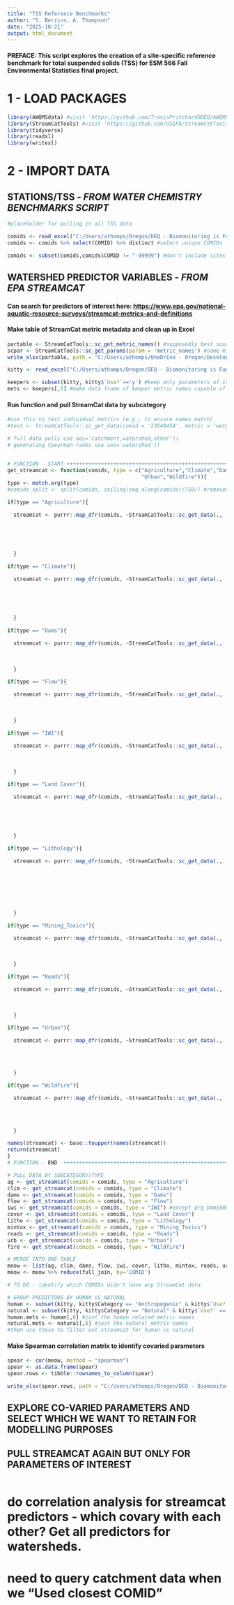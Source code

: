 ```yaml
---
title: "TSS Reference Benchmarks"
author: "S. Berzins, A. Thompson"
date: "2025-10-21"
output: html_document
---
```


#### **PREFACE:** This script explores the creation of a site-specific reference benchmark for total suspended solids (TSS) for ESM 566 Fall Environmental Statistics final project.

# **1 - LOAD PACKAGES**

```r
library(AWQMSdata) #visit 'https://github.com/TravisPritchardODEQ/AWQMSdata' for installation instructions
library(StreamCatTools) #visit 'https://github.com/USEPA/StreamCatTools' for installation instructions
library(tidyverse)
library(readxl)
library(writexl)
```

# **2 - IMPORT DATA**

## STATIONS/TSS - *FROM WATER CHEMISTRY BENCHMARKS SCRIPT*

```r
#placeholder for pulling in all TSS data

comids <- read_excel("C:/Users/athomps/Oregon/DEQ - Biomonitoring is Fun! - General/Env't Stats Class Project 2025/TSS_10282025.xlsx") #output file from ref benchmarks script used to pull StreamCat metrics
comids <- comids %>% select(COMID) %>% distinct #select unique COMIDs

comids <- subset(comids,comids$COMID != "-99999") #don't include sites on high res sans COMID
```

## WATERSHED PREDICTOR VARIABLES - *FROM EPA STREAMCAT*

#### Can search for predictors of interest here: <https://www.epa.gov/national-aquatic-resource-surveys/streamcat-metrics-and-definitions>

#### Make table of StreamCat metric metadata and clean up in Excel

```r
partable <- StreamCatTools::sc_get_metric_names() #supposedly best source for query-able metric names
scpar <- StreamCatTools::sc_get_params(param = 'metric_names') #name mismatch error message suggests consulting this list
write_xlsx(partable, path = "C:/Users/athomps/OneDrive - Oregon/Desktop/partable.xlsx") #saved as intermediate file, which moved to Teams and got cleaned up

kitty <- read_excel("C:/Users/athomps/Oregon/DEQ - Biomonitoring is Fun! - General/Env't Stats Class Project 2025/StreamCat/StreamCatMetrics_new.xlsx") #final metrics table

keepers <- subset(kitty, kitty$`Use?`=='y') #keep only parameters of interest
mets <- keepers[,5] #make data frame of keeper metric names capable of querying data
```

#### Run function and pull StreamCat data by subcategory

```r
#use this to test individual metrics (e.g., to ensure names match)
#test <- StreamCatTools::sc_get_data(comid = '23648454', metric = 'wwtpminordens', showAreaSqKm = TRUE, aoi='ws, cat')

# full data pulls use aoi='catchment,watershed,other')) 
# generating Spearman ranks use aoi='watershed')) 


# FUNCTION - START +++++++++++++++++++++++++++++++++++++++++++++++++++++++++++++++++++++++++++++++++++++++++++++++++++++++++++++++++++++++++++++++++++++++++++++
get_streamcat <- function(comids, type = c("Agriculture","Climate","Dams","Flow","IWI","Land Cover","Lithology","Mining_Toxics","Roads",
                                           "Urban","Wildfire")){
type <- match.arg(type)
#comids_split <- split(comids, ceiling(seq_along(comids)/750)) #removed b/c doesn't seem to be doing anything - wrong data class??

if(type == "Agriculture"){

  streamcat <- purrr::map_dfr(comids, ~StreamCatTools::sc_get_data(.,
                                                                           metric = 'canaldens,pctagdrainage,pctagslphigh2001,pctagslpmid2001,pestic1997,
                                                                           sw_flux,waterinput,wdrw_LD,pctcrop2001,pcthay2001,cbnf,fert,manure,nani,nsurp,
                                                                           agkffact', 
                                                                           showAreaSqKm = FALSE,
                                                                           aoi='watershed')) 
  }

if(type == "Climate"){

  streamcat <- purrr::map_dfr(comids, ~StreamCatTools::sc_get_data(.,
                                                                           metric = 'precip2008,precip8110,precip9120,tmax8110,tmax9120,tmean2008,tmean8110,
                                                                           tmean9120,tmin8110,tmin9120,inorgnwetdep2008,nh42008,no32008,sn2008,mast2008,
                                                                           msst2008,mwst2008,precipminusevt,wetindex', 
                                                                           showAreaSqKm = FALSE,
                                                                           aoi='watershed'))
  }

if(type == "Dams"){

  streamcat <- purrr::map_dfr(comids, ~StreamCatTools::sc_get_data(.,
                                                                           metric = 'damdens,damnidstor,damnrmstor,NABD_Dens,NABD_NIDStor,NABD_NrmStor', 
                                                                           showAreaSqKm = FALSE,
                                                                           aoi='watershed'))
  }

if(type == "Flow"){

  streamcat <- purrr::map_dfr(comids, ~StreamCatTools::sc_get_data(.,
                                                                           metric = 'bfi,bankfulldepth,bankfullwidth,elev,runoff,thalwagdepth,wettedwidth', 
                                                                           showAreaSqKm = FALSE,
                                                                           aoi='watershed'))
  }

if(type == "IWI"){

  streamcat <- purrr::map_dfr(comids, ~StreamCatTools::sc_get_data(.,
                                                                           metric = 'chem,conn,habt,hyd,ici,iwi,sed,temp', 
                                                                           showAreaSqKm = FALSE,
                                                                           aoi='watershed'))
  }

if(type == "Land Cover"){

  streamcat <- purrr::map_dfr(comids, ~StreamCatTools::sc_get_data(.,
                                                                           metric = 'pctbl2001,pctconif2001,pctdecid2001,pctgrs2001,pcthbwet2001,pctice2001,
                                                                           pctmxfst2001,pctow2001,pctshrb2001,pcturbhi2001,pcturblo2001,pcturbmd2001,
                                                                           pcturbop2001,pctwdwet2001,pctfrstloss2002', 
                                                                           showAreaSqKm = FALSE,
                                                                           aoi='watershed'))
  }

if(type == "Lithology"){ 

  streamcat <- purrr::map_dfr(comids, ~StreamCatTools::sc_get_data(.,
                                                                           metric = 'al2o3,cao,compstrgth,fe2o3,hydrlcond,k2o,mgo,n,na2o,p2o5,pctalkintruvol,
                                                                           pctalluvcoast,pctcarbresid,pctcoastcrs,pctcolluvsed,pcteolcrs,pcteolfine,pctextruvol,
                                                                           pctglaclakecrs,pctglaclakefine,pctglactilclay,pctglactilcrs,pctglactilloam,pcthydric,
                                                                           pctnoncarbresid,pctsallake,pctsilicic,pctwater,rockn,s,sio2,clay,kffact,om,perm,
                                                                           Rckdep,rckdep,sand,wtdep',
                                                                           showAreaSqKm = FALSE,
                                                                           aoi='watershed'))
  }

if(type == "Mining_Toxics"){

  streamcat <- purrr::map_dfr(comids, ~StreamCatTools::sc_get_data(.,
                                                                           metric = 'coalminedens,minedens,superfunddens,tridens', 
                                                                           showAreaSqKm = FALSE,
                                                                           aoi='watershed'))
  }

if(type == "Roads"){ 

  streamcat <- purrr::map_dfr(comids, ~StreamCatTools::sc_get_data(.,
                                                                           metric = 'rdcrs,rdcrsslpwtd,rddens', 
                                                                           showAreaSqKm = FALSE,
                                                                           aoi='watershed'))
  }

if(type == "Urban"){ 

  streamcat <- purrr::map_dfr(comids, ~StreamCatTools::sc_get_data(.,
                                                                           metric = 'huden2010,npdesdens,popden2010,septic,wwtpalldens,wwtpmajordens,
                                                                           wwtpminordens,pctimp2001,pctimpslphigh2001,pctimpslpmid2001,pctnonagintrodmanagveg', 
                                                                           showAreaSqKm = FALSE,
                                                                           aoi='watershed'))
  }

if(type == "Wildfire"){ 

  streamcat <- purrr::map_dfr(comids, ~StreamCatTools::sc_get_data(.,
                                                                           metric = 'pctfire2002,pctburnarea2002,pcthighsev2002,pctincvegresp2002,pctlowsev2002,
                                                                           pctmodsev2002,pctnonprocmask2002,pctundsev2002', 
                                                                           showAreaSqKm = FALSE,
                                                                           aoi='watershed'))
  }

names(streamcat) <- base::toupper(names(streamcat))
return(streamcat)
}
# FUNCTION - END  +++++++++++++++++++++++++++++++++++++++++++++++++++++++++++++++++++++++++++++++++++++++++++++++++++++++++++++++++++++++++++++++++++++++++++++

# PULL DATA BY SUBCATEGORY/TYPE
ag <- get_streamcat(comids = comids, type = "Agriculture")
clim <- get_streamcat(comids = comids, type = "Climate")
dams <- get_streamcat(comids = comids, type = "Dams")
flow <- get_streamcat(comids = comids, type = "Flow")
iwi <- get_streamcat(comids = comids, type = "IWI") #except prg_bmmi0809
cover <- get_streamcat(comids = comids, type = "Land Cover")
litho <- get_streamcat(comids = comids, type = "Lithology") 
mintox <- get_streamcat(comids = comids, type = "Mining_Toxics")
roads <- get_streamcat(comids = comids, type = "Roads")
urb <- get_streamcat(comids = comids, type = "Urban")
fire <- get_streamcat(comids = comids, type = "Wildfire")

# MERGE INTO ONE TABLE
meow <- list(ag, clim, dams, flow, iwi, cover, litho, mintox, roads, urb, fire)
meow <- meow %>% reduce(full_join, by='COMID')

# TO DO - identify which COMIDs didn't have any StreamCat data

# GROUP PREDICTORS BY HUMAN VS NATURAL
human <- subset(kitty, kitty$Category == "Anthropogenic" & kitty$`Use?` == 'y')
natural <- subset(kitty, kitty$Category == "Natural" & kitty$`Use?` == 'y')
human.mets <- human[,6] #just the human related metric names
natural.mets <- natural[,6] #just the natural metric names
#then use these to filter out streamcat for human vs natural
```

#### Make Spearman correlation matrix to identify covaried parameters

```r
spear <- cor(meow, method = "spearman")
spear <- as.data.frame(spear)
spear.rows <- tibble::rownames_to_column(spear)

write_xlsx(spear.rows, path = "C:/Users/athomps/Oregon/DEQ - Biomonitoring is Fun! - General/Env't Stats Class Project 2025/StreamCat/Spearmans.xlsx")
```

## EXPLORE CO-VARIED PARAMETERS AND SELECT WHICH WE WANT TO RETAIN FOR MODELLING PURPOSES

## PULL STREAMCAT AGAIN BUT ONLY FOR PARAMETERS OF INTEREST

```r

```

# do correlation analysis for streamcat predictors - which covary with each other? Get all predictors for watersheds.

# need to query catchment data when we "Used closest COMID"
